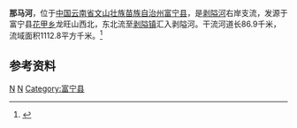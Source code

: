 {{Infobox River
  | river_name      = 那马河
  | image_name      = 
  | image_size      = 
  | caption         = 
  | origin          = [[云南省|云南省]][[富宁县|富宁县]][[花甲乡|花甲乡]]龙旺山西北
  | mouth           = 云南省富宁县[[剥隘镇|剥隘镇]][[剥隘河|剥隘河]]
  | basin_countries = 云南省富宁县
  | length          = 86.9 km
  | elevation       = 
  | mouth_elevation = 
  | discharge       = 
  | watershed       = 1112.8 km<sup>2</sup>
}}
'''那马河'''，位于[[中国|中国]][[云南省|云南省]][[文山壮族苗族自治州|文山壮族苗族自治州]][[富宁县|富宁县]]，是[[剥隘河|剥隘河]]右岸支流，发源于富宁县[[花甲乡|花甲乡]]龙旺山西北，东北流至[[剥隘镇|剥隘镇]]汇入剥隘河。干流河道长86.9千米，流域面积1112.8平方千米。<ref name="中国河湖大典">{{cite book zh |author=《[[中国河湖大典|中国河湖大典]]》编纂委员会 |title=《中国河湖大典·珠江卷》 |format=M|edition=1 |location=北京 |publisher=中国水利水电出版社 |date=2013年1月 |pages=129页 |id= ISBN 978-7-5170-0561-2}}</ref>

==参考资料==
{{reflist}}

[[Category:右江水系|N]]
[[Category:文山河流|N]]
[[Category:富宁县|Category:富宁县]]